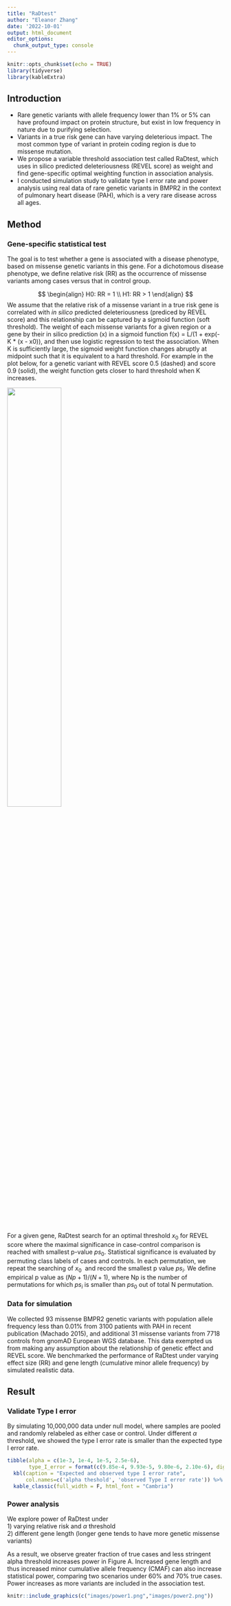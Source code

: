 ```yaml
---
title: "RaDtest"
author: "Eleanor Zhang"
date: '2022-10-01'
output: html_document
editor_options: 
  chunk_output_type: console
---
```


```r
knitr::opts_chunk$set(echo = TRUE)
library(tidyverse)
library(kableExtra)
```

## Introduction

* Rare genetic variants with allele frequency lower than 1% or 5% can have profound impact on protein structure, but exist in low frequency in nature due to purifying selection.  
* Variants in a true risk gene can have varying deleterious impact. The most common type of variant in protein coding region is due to missense mutation.  
* We propose a variable threshold association test called RaDtest, which uses in silico predicted deleteriousness (REVEL score) as weight and find gene-specific optimal weighting function in association analysis.  
* I conducted simulation study to validate type I error rate and power analysis using real data of rare genetic variants in BMPR2 in the context of pulmonary heart disease (PAH), which is a very rare disease across all ages. 

## Method 
### Gene-specific statistical test

The goal is to test whether a gene is associated with a disease phenotype, based on missense genetic variants in this gene. For a dichotomous disease phenotype, we define relative risk (RR) as the occurrence of missense variants among cases versus that in control group.

$$
\begin{align}
H0: RR = 1 \\
H1: RR > 1
\end{align}
$$
We assume that the relative risk of a missense variant in a true risk gene is correlated with _in silico_ predicted deleteriousness (prediced by REVEL score) and this relationship can be captured by a sigmoid function (soft threshold). The weight of each missense variants for a given region or a gene by their in silico prediction (x) in a sigmoid function f(x) = L/(1 + exp(- K * (x - x0)), and then use logistic regression to test the association. When K is sufficiently large, the sigmoid weight function changes abruptly at midpoint such that it is equivalent to a hard threshold. For example in the plot below, for a genetic variant with REVEL score 0.5 (dashed) and score 0.9 (solid), the weight function gets closer to hard threshold when K increases.

<img src = "images/sigmoid_weight.png" width="50%" height="50%" align = "middle">


For a given gene, RaDtest search for an optimal threshold $x_0$ for REVEL score where the maximal significance in case-control comparison is reached with smallest p-value $ps_{0}$. Statistical significance is evaluated by permuting class labels of cases and controls. In each permutation, we repeat the searching of $x_0$  and record the smallest p value $ps_{i}$. We define empirical p value as $(Np+1)/(N+1)$, where Np is the number of permutations for which $ps_{i}$ is smaller than $ps_{0}$ out of total N permutation.

### Data for simulation

We collected 93 missense BMPR2 genetic variants with population allele frequency less than 0.01% from 3100 patients with PAH in recent publication (Machado 2015), and additional 31 missense variants from 7718 controls from gnomAD European WGS database. This data exempted us from making any assumption about the relationship of genetic effect and REVEL score. We benchmarked the performance of RaDtest under varying effect size (RR) and gene length (cumulative minor allele frequency) by simulated realistic data. 

## Result

### Validate Type I error 

By simulating 10,000,000 data under null model, where samples are pooled and randomly relabeled as either case or control. Under different $\alpha$ threshold, we showed the type I error rate is smaller than the expected type I error rate. 

```r
tibble(alpha = c(1e-3, 1e-4, 1e-5, 2.5e-6),
       type_I_error = format(c(9.85e-4, 9.93e-5, 9.80e-6, 2.10e-6), digits=3)) %>% 
  kbl(caption = "Expected and observed type I error rate",
      col.names=c('alpha theshold', 'observed Type I error rate')) %>%
  kable_classic(full_width = F, html_font = "Cambria")
```

### Power analysis

We explore power of RaDtest under  
1) varying relative risk and $\alpha$ threshold  
2) different gene length (longer gene tends to have more genetic missense variants)

As a result, we observe greater fraction of true cases and less stringent alpha threshold increases power in Figure A. Increased gene length and thus increased minor cumulative allele frequency (CMAF) can also increase statistical power, comparing two scenarios under 60% and 70% true cases. Power increases as more variants are included in the association test.

```r
knitr::include_graphics(c("images/power1.png","images/power2.png"))
``` 


